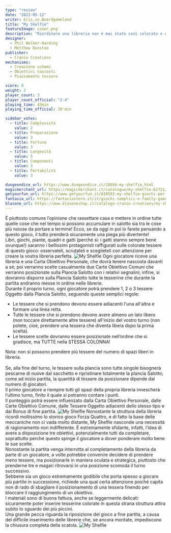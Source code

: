 ```yaml
---
type: "review"
date: "2023-05-12"
writer: Eris.in.Boardgameland
title: "My Shelfie"
featureImage: cover.png
description: "Riordinare una libreria non è mai stato così colorato e divertente!"
designer:
  - Phil Walker-Harding
  - Metthew Dunstan
publisher:
  - Cranio Creations
mechanisms:
  - Creazione schemi
  - Obiettivi nascosti
  - Piazzamento tessere

score: 8
weight: 2
player_count: 3
player_count_official: "2-4"
playing_time: 45min
playing_time_official: 30'min

sidebar_votes:
  - title: Complessità
    value: 2
  - title: Preparazione
    value: 3
  - title: Fortuna
    value: 3
  - title: Longevità
    value: 5
  - title: Componenti
    value: 3
  - title: Portabilità
    value: 3

dungeondice_url: https://www.dungeondice.it/28694-my-shelfie.html
magicmerchant_url: https://magicmerchant.it/catalogue/my-shelfie-62721/
getyourfun_url: https://www.getyourfun.it/010593-my-shelfie-giochi-per-famiglia.html
fantasia_url: https://fantasiastore.it/it/giochi-semplici-e-family-games/18317-my-shelfie.html
blasone_url: https://www.blasoneshop.it/catalogo-cranio-creations/my-shelfie-99-3017
---
```


<Setting>
  È piuttosto comune l’opinione che rassettare casa e mettere in ordine tutte
  quelle cose che nel tempo si possono accumulare in salotto sia tra le cose più
  noiose da portare a termine! Ecco, se da oggi in poi lo farete pensando a
  questo gioco, il tutto prenderà sicuramente una piega più divertente!
  <br />
  Libri, giochi, piante, quadri e gatti (perché sì: i gatti stanno sempre bene
  ovunque!) saranno i bellissimi protagonisti raffigurati sulle colorate tessere
  di questo gioco: osservateli, scrutateli e sceglieteli con attenzione per
  creare la vostra libreria perfetta.
</Setting>

<img src="./game1.jpg" alt="My Shelfie" />

<Rules>
  Ogni giocatore riceve una libreria e una Carta Obiettivo Personale, che dovrà
  tenere nascosta davanti a sé; poi verranno scelte casualmente due Carte
  Obiettivo Comuni che verranno posizionate sulla Plancia Salotto con i relativi
  segnalini; infine, si dovranno disporre sulla Plancia Salotto tutte le
  tesserine che durante la partita andranno messe in ordine nelle librerie.
  <br />
  Durante il proprio turno, ogni giocatore potrà prendere 1, 2 o 3 tessere
  Oggetto dalla Plancia Salotto, seguendo queste semplici regole:
  <ul>
    <li>
      Le tessere che si prendono devono essere adiacenti l'una all'altra e
      formare una linea retta.
    </li>
    <li>
      Tutte le tessere che si prendono devono avere almeno un lato libero (non
      toccare direttamente altre tessere) all'inizio del vostro turno (non
      potete, cioè, prendere una tessera che diventa libera dopo la prima
      scelta).
    </li>
    <li>
      Le tessere scelte dovranno essere posizionate nell’ordine che si gradisce,
      ma TUTTE nella STESSA COLONNA!
    </li>
  </ul>
  Nota: non si possono prendere più tessere del numero di spazi liberi in
  libreria.
  <br />
  <br />
  Se, alla fine del turno, le tessere sulla plancia sono tutte singole bisognerà
  pescarne di nuove dal sacchetto e ripristinare totalmente la plancia Salotto; come
  ad inizio partita, la quantità di tessere da posizionare dipende dal numero di
  giocatori.
  <br />
  Il primo giocatore a riempire tutti gli spazi della propria libreria innescherà
  l’ultimo turno, finito il quale si potranno contare i punti.
  <br />
  Il punteggio potrà essere influenzato dalla Carta Obiettivo Personale, dalle Carte
  Obiettivo Comune, dalle Tessere Oggetto adiacenti dello stesso tipo e dai Bonus
  di fine partita.
</Rules>

<img src="./game2.jpg" alt="My Shelfie" />

<Feedback>
  Nonostante la struttura della libreria ricordi moltissimo lo storico gioco
  Forza Quattro, e di fatto la base delle meccaniche non ci vada molto distante,
  My Shelfie nasconde una necessità di ragionamento non indifferente. È
  estremamente sfidante, infatti, l’idea di avere a disposizione tre obiettivi,
  potenzialmente tutti da completare, soprattutto perché questo spinge il
  giocatore a dover ponderare molto bene le sue scelte.
  <br />
  Nonostante la partita venga interrotta al completamento della libreria da
  parte di un giocatore, a volte potrebbe convenire decidere di prendere meno
  tessere, ma posizionarle in maniera oculata e strategica, piuttosto che
  prenderne tre e magari ritrovarsi in una posizione scomoda il turno
  successivo.
  <br />
  Sebbene sia un gioco estremamente godibile che porta spesso a giocare più
  partite in successione, richiede una qual certa attenzione poiché capita non
  di rado di sbagliare il posizionamento di una tessera finendo per bloccare il
  raggiungimento di un obiettivo.
  <br />
  I materiali sono di buona fattura, anche se leggermente delicati: sicuramente
  poter inserire tesserine colorate in questa strana struttura attira subito lo
  sguardo dei più piccini.
  <br />
  Una grande pecca riguarda la riposizione del gioco a fine partita, a causa del
  difficile inserimento delle librerie che, se ancora montate, impediscono la
  chiusura completa della scatola.
</Feedback>

<img src="./game3.jpg" alt="My Shelfie" />
